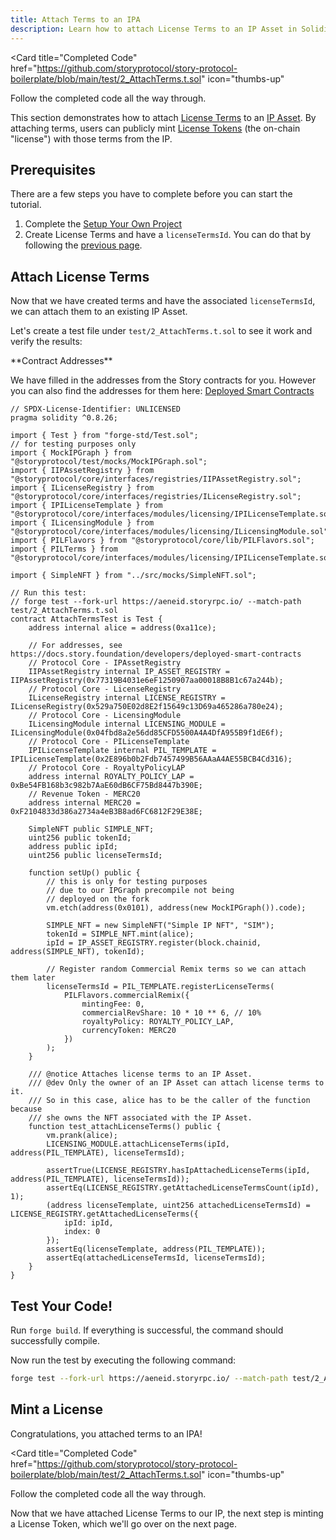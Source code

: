 ```yaml
---
title: Attach Terms to an IPA
description: Learn how to attach License Terms to an IP Asset in Solidity.
---
```


<Card
  title="Completed Code"
  href="https://github.com/storyprotocol/story-protocol-boilerplate/blob/main/test/2_AttachTerms.t.sol"
  icon="thumbs-up"
>
  Follow the completed code all the way through.
</Card>

This section demonstrates how to attach [License Terms](/concepts/licensing-module/license-terms) to an [IP Asset](/concepts/ip-asset/overview). By attaching terms, users can publicly mint [License Tokens](/concepts/licensing-module/license-token) (the on-chain "license") with those terms from the IP.

## Prerequisites

There are a few steps you have to complete before you can start the tutorial.

1. Complete the [Setup Your Own Project](/developers/smart-contracts-guide/setup)
2. Create License Terms and have a `licenseTermsId`. You can do that by following the [previous page](/developers/smart-contracts-guide/register-license-terms).

## Attach License Terms

Now that we have created terms and have the associated `licenseTermsId`, we can attach them to an existing IP Asset.

Let's create a test file under `test/2_AttachTerms.t.sol` to see it work and verify the results:

<Note>
**Contract Addresses**

We have filled in the addresses from the Story contracts for you. However you can also find the addresses for them here: [Deployed Smart Contracts](/developers/deployed-smart-contracts)

</Note>

```solidity test/2_AttachTerms.t.sol
// SPDX-License-Identifier: UNLICENSED
pragma solidity ^0.8.26;

import { Test } from "forge-std/Test.sol";
// for testing purposes only
import { MockIPGraph } from "@storyprotocol/test/mocks/MockIPGraph.sol";
import { IIPAssetRegistry } from "@storyprotocol/core/interfaces/registries/IIPAssetRegistry.sol";
import { ILicenseRegistry } from "@storyprotocol/core/interfaces/registries/ILicenseRegistry.sol";
import { IPILicenseTemplate } from "@storyprotocol/core/interfaces/modules/licensing/IPILicenseTemplate.sol";
import { ILicensingModule } from "@storyprotocol/core/interfaces/modules/licensing/ILicensingModule.sol";
import { PILFlavors } from "@storyprotocol/core/lib/PILFlavors.sol";
import { PILTerms } from "@storyprotocol/core/interfaces/modules/licensing/IPILicenseTemplate.sol";

import { SimpleNFT } from "../src/mocks/SimpleNFT.sol";

// Run this test:
// forge test --fork-url https://aeneid.storyrpc.io/ --match-path test/2_AttachTerms.t.sol
contract AttachTermsTest is Test {
    address internal alice = address(0xa11ce);

    // For addresses, see https://docs.story.foundation/developers/deployed-smart-contracts
    // Protocol Core - IPAssetRegistry
    IIPAssetRegistry internal IP_ASSET_REGISTRY = IIPAssetRegistry(0x77319B4031e6eF1250907aa00018B8B1c67a244b);
    // Protocol Core - LicenseRegistry
    ILicenseRegistry internal LICENSE_REGISTRY = ILicenseRegistry(0x529a750E02d8E2f15649c13D69a465286a780e24);
    // Protocol Core - LicensingModule
    ILicensingModule internal LICENSING_MODULE = ILicensingModule(0x04fbd8a2e56dd85CFD5500A4A4DfA955B9f1dE6f);
    // Protocol Core - PILicenseTemplate
    IPILicenseTemplate internal PIL_TEMPLATE = IPILicenseTemplate(0x2E896b0b2Fdb7457499B56AAaA4AE55BCB4Cd316);
    // Protocol Core - RoyaltyPolicyLAP
    address internal ROYALTY_POLICY_LAP = 0xBe54FB168b3c982b7AaE60dB6CF75Bd8447b390E;
    // Revenue Token - MERC20
    address internal MERC20 = 0xF2104833d386a2734a4eB3B8ad6FC6812F29E38E;

    SimpleNFT public SIMPLE_NFT;
    uint256 public tokenId;
    address public ipId;
    uint256 public licenseTermsId;

    function setUp() public {
        // this is only for testing purposes
        // due to our IPGraph precompile not being
        // deployed on the fork
        vm.etch(address(0x0101), address(new MockIPGraph()).code);

        SIMPLE_NFT = new SimpleNFT("Simple IP NFT", "SIM");
        tokenId = SIMPLE_NFT.mint(alice);
        ipId = IP_ASSET_REGISTRY.register(block.chainid, address(SIMPLE_NFT), tokenId);

        // Register random Commercial Remix terms so we can attach them later
        licenseTermsId = PIL_TEMPLATE.registerLicenseTerms(
            PILFlavors.commercialRemix({
                mintingFee: 0,
                commercialRevShare: 10 * 10 ** 6, // 10%
                royaltyPolicy: ROYALTY_POLICY_LAP,
                currencyToken: MERC20
            })
        );
    }

    /// @notice Attaches license terms to an IP Asset.
    /// @dev Only the owner of an IP Asset can attach license terms to it.
    /// So in this case, alice has to be the caller of the function because
    /// she owns the NFT associated with the IP Asset.
    function test_attachLicenseTerms() public {
        vm.prank(alice);
        LICENSING_MODULE.attachLicenseTerms(ipId, address(PIL_TEMPLATE), licenseTermsId);

        assertTrue(LICENSE_REGISTRY.hasIpAttachedLicenseTerms(ipId, address(PIL_TEMPLATE), licenseTermsId));
        assertEq(LICENSE_REGISTRY.getAttachedLicenseTermsCount(ipId), 1);
        (address licenseTemplate, uint256 attachedLicenseTermsId) = LICENSE_REGISTRY.getAttachedLicenseTerms({
            ipId: ipId,
            index: 0
        });
        assertEq(licenseTemplate, address(PIL_TEMPLATE));
        assertEq(attachedLicenseTermsId, licenseTermsId);
    }
}
```

## Test Your Code!

Run `forge build`. If everything is successful, the command should successfully compile.

Now run the test by executing the following command:

```bash
forge test --fork-url https://aeneid.storyrpc.io/ --match-path test/2_AttachTerms.t.sol
```

## Mint a License

Congratulations, you attached terms to an IPA!

<Card
  title="Completed Code"
  href="https://github.com/storyprotocol/story-protocol-boilerplate/blob/main/test/2_AttachTerms.t.sol"
  icon="thumbs-up"
>
  Follow the completed code all the way through.
</Card>

Now that we have attached License Terms to our IP, the next step is minting a License Token, which we'll go over on the next page.
